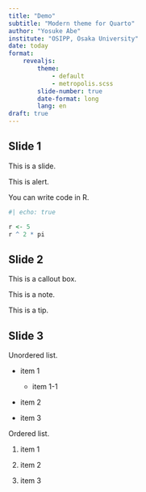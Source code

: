 ```yaml
---
title: "Demo"
subtitle: "Modern theme for Quarto"
author: "Yosuke Abe"
institute: "OSIPP, Osaka University"
date: today
format: 
    revealjs: 
        theme: 
            - default
            - metropolis.scss
        slide-number: true
        date-format: long
        lang: en
draft: true
---
```


## Slide 1

This is a slide.

This is [alert]{.alert}.

You can write code in R.

```r
#| echo: true

r <- 5
r ^ 2 * pi
```

## Slide 2

This is a callout box.

::: {.callout-note}
This is a note.
:::

::: {.callout-tip}
This is a tip.
:::

## Slide 3

Unordered list.

- item 1

    - item 1-1

- item 2

- item 3

Ordered list.

1. item 1

2. item 2

3. item 3